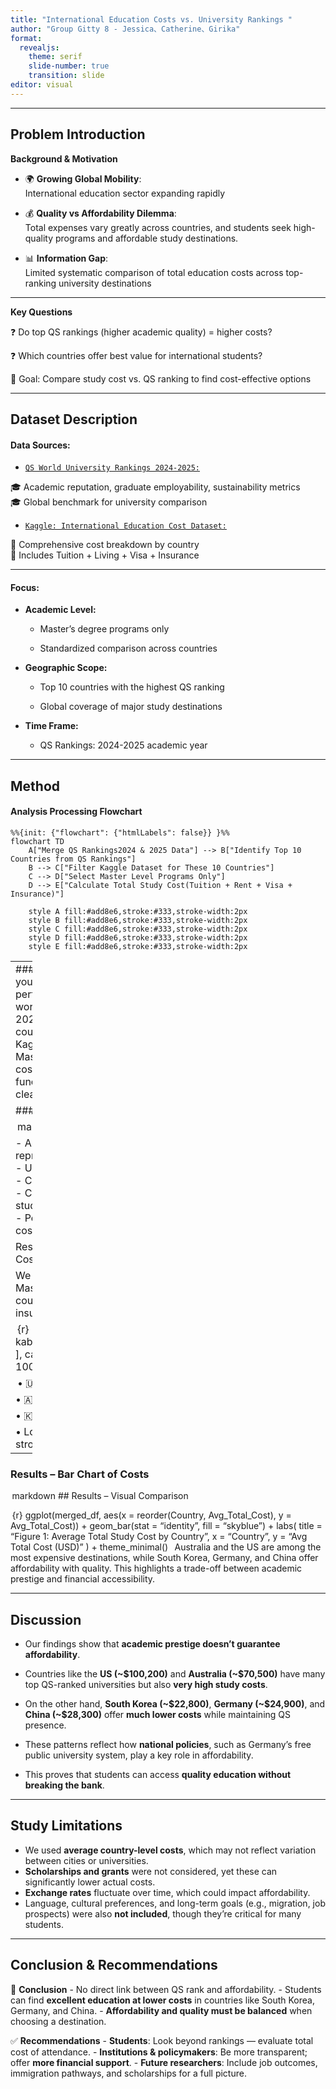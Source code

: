 ```yaml
---
title: "International Education Costs vs. University Rankings "
author: "Group Gitty 8 - Jessica、Catherine、Girika"
format: 
  revealjs:
    theme: serif
    slide-number: true
    transition: slide
editor: visual
---
```


------------------------------------------------------------------------

## Problem Introduction
**Background & Motivation**

-   🌍 **Growing Global Mobility**:\
    International education sector expanding rapidly

-   💰 **Quality vs Affordability Dilemma**:\
    Total expenses vary greatly across countries, and students seek high-quality programs and affordable study destinations.

-   📊 **Information Gap**:\
    Limited systematic comparison of total education costs across top-ranking university destinations


------------------------------------------------------------------------

**Key Questions**

❓ Do top QS rankings (higher academic quality) = higher costs?

❓ Which countries offer best value for international students?

🎯 Goal: Compare study cost vs. QS ranking to find cost-effective options


------------------------------------------------------------------------

## Dataset Description

#### Data Sources:

-   [`QS World University Rankings 2024-2025:`](https://www.kaggle.com/datasets/darrylljk/worlds-best-universities-qs-rankings-2025)

🎓 Academic reputation, graduate employability, sustainability metrics\
🎓 Global benchmark for university comparison

-   [`Kaggle: International Education Cost Dataset:`](https://www.kaggle.com/datasets/adilshamim8/cost-of-international-education)

💸 Comprehensive cost breakdown by country\
💸 Includes Tuition + Living + Visa + Insurance



------------------------------------------------------------------------

#### Focus:

-   **Academic Level:**

    -   Master's degree programs only

    
    -   Standardized comparison across countries

-   **Geographic Scope:**

    -   Top 10 countries with the highest QS ranking

    -   Global coverage of major study destinations

-   **Time Frame:**

    -   QS Rankings: 2024-2025 academic year


------------------------------------------------------------------------

## Method

#### Analysis Processing Flowchart

```mermaid
%%{init: {"flowchart": {"htmlLabels": false}} }%%
flowchart TD
    A["Merge QS Rankings2024 & 2025 Data"] --> B["Identify Top 10 Countries from QS Rankings"]
    B --> C["Filter Kaggle Dataset for These 10 Countries"]
    C --> D["Select Master Level Programs Only"]
    D --> E["Calculate Total Study Cost(Tuition + Rent + Visa + Insurance)"]
    
    style A fill:#add8e6,stroke:#333,stroke-width:2px
    style B fill:#add8e6,stroke:#333,stroke-width:2px
    style C fill:#add8e6,stroke:#333,stroke-width:2px
    style D fill:#add8e6,stroke:#333,stroke-width:2px
    style E fill:#add8e6,stroke:#333,stroke-width:2px
```

----
#### Data Processing Steps 
In this section, I’ll walk you through how we processed the data before performing our analysis. As shown in the table, our workflow followed five main steps: 1.⁠ ⁠Merged QS 2024 and 2025 rankings 2.⁠ ⁠Identified top 10 countries by QS Top 100 presence 3.⁠ ⁠Filtered Kaggle dataset for these countries 4.⁠ ⁠Focused on Master’s level programs 5.⁠ ⁠Calculated total study cost (Tuition + Rent + Visa + Insurance) 
 We used R functions like filter(), mutate(), and rowSums() to clean and summarize the data. 

### Analysis Tools & Techniques

⁠ markdown \## Analysis Tools & Techniques

-   Analysis performed using **R** and Quarto for full reproducibility\
-   Used `tidyverse` for data processing and cleaning\
-   Created visualizations using `ggplot2`\
-   Calculated averages for tuition, rent, and total study cost per country\
-   Performed simple correlation analysis between costs and QS rankings

Results – Cost Comparison Table \## Results – Study Cost Rankings

We analyzed the average total cost of studying a Master's degree across the top QS-ranked countries. This includes tuition, rent, visa fees, and insurance.

 ⁠{r} kable(merged_df\[order(merged_df\$Avg_Total_Cost), \], caption = "Table 1: Total Study Cost and QS Top 100 Count by Country")

⁠ • 🇺🇸 United States: Highest cost (\~USD 100,200)

• 🇦🇺 Australia: Second highest (\~USD 70,477)

• 🇰🇷 South Korea: Lowest average cost

• Lower-cost countries (Germany, China) also have strong QS presence

------------------------------------------------------------------------

### Results – Bar Chart of Costs

 ⁠markdown \## Results – Visual Comparison

⁠ {r} ggplot(merged_df, aes(x = reorder(Country, Avg_Total_Cost), y = Avg_Total_Cost)) + geom_bar(stat = "identity", fill = "skyblue") + labs( title = "Figure 1: Average Total Study Cost by Country", x = "Country", y = "Avg Total Cost (USD)" ) + theme_minimal()  ⁠ Australia and the US are among the most expensive destinations, while South Korea, Germany, and China offer affordability with quality. This highlights a trade-off between academic prestige and financial accessibility.

------------------------------------------------------------------------

## Discussion

-   Our findings show that **academic prestige doesn’t guarantee affordability**.

-   Countries like the **US (\~\$100,200)** and **Australia (\~\$70,500)** have many top QS-ranked universities but also **very high study costs**.

-   On the other hand, **South Korea (\~\$22,800)**, **Germany (\~\$24,900)**, and **China (\~\$28,300)** offer **much lower costs** while maintaining QS presence.

-   These patterns reflect how **national policies**, such as Germany’s free public university system, play a key role in affordability.

-   This proves that students can access **quality education without breaking the bank**.

------------------------------------------------------------------------

## Study Limitations

-   We used **average country-level costs**, which may not reflect variation between cities or universities.
-   **Scholarships and grants** were not considered, yet these can significantly lower actual costs.
-   **Exchange rates** fluctuate over time, which could impact affordability.
-   Language, cultural preferences, and long-term goals (e.g., migration, job prospects) were also **not included**, though they’re critical for many students.

------------------------------------------------------------------------

## Conclusion & Recommendations

🧠 **Conclusion** - No direct link between QS rank and affordability. - Students can find **excellent education at lower costs** in countries like South Korea, Germany, and China. - **Affordability and quality must be balanced** when choosing a destination.

✅ **Recommendations** - **Students**: Look beyond rankings — evaluate total cost of attendance. - **Institutions & policymakers**: Be more transparent; offer **more financial support**. - **Future researchers**: Include job outcomes, immigration pathways, and scholarships for a full picture.
